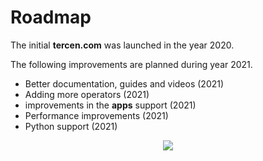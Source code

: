# Roadmap {#roadmap}

The initial __tercen.com__ was launched in the year 2020.

The following improvements are planned during year 2021.

* Better documentation, guides and videos (2021)
* Adding more operators (2021)
* improvements in the __apps__ support (2021)
* Performance improvements (2021)
* Python support (2021)


<center>![](images/tercen_logo.png)</center>
